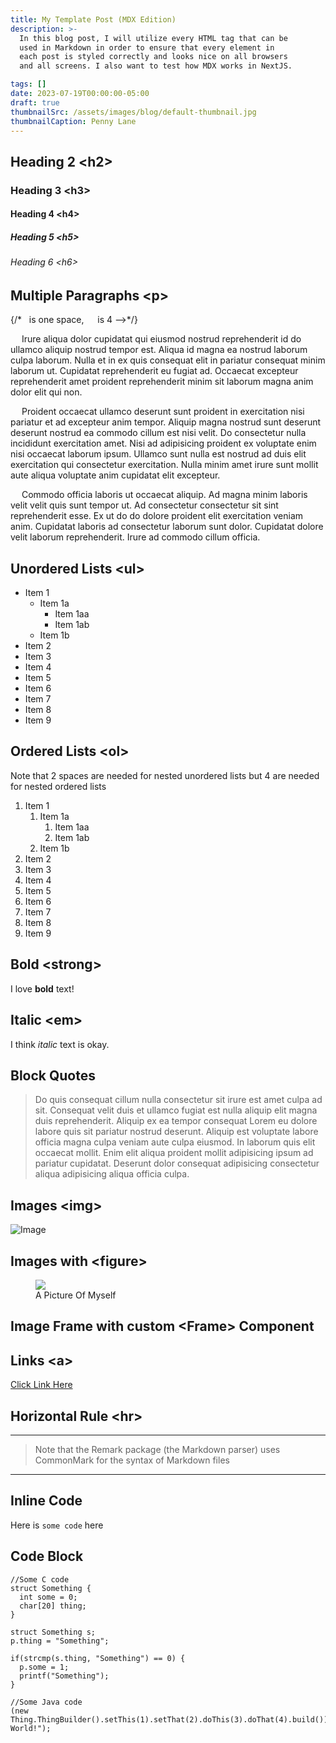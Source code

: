 ```yaml
---
title: My Template Post (MDX Edition)
description: >- 
  In this blog post, I will utilize every HTML tag that can be
  used in Markdown in order to ensure that every element in 
  each post is styled correctly and looks nice on all browsers
  and all screens. I also want to test how MDX works in NextJS.

tags: []
date: 2023-07-19T00:00:00-05:00
draft: true
thumbnailSrc: /assets/images/blog/default-thumbnail.jpg
thumbnailCaption: Penny Lane
---
```


## Heading 2 \<h2>
### Heading 3 \<h3>
#### Heading 4 \<h4>
##### Heading 5 \<h5>
###### Heading 6 \<h6>




## Multiple Paragraphs \<p>
{/* &nbsp; is one space, &emsp; is 4 -->*/}

&emsp; Irure aliqua dolor cupidatat qui eiusmod nostrud reprehenderit id do ullamco aliquip nostrud tempor est. Aliqua id magna ea nostrud laborum culpa laborum. Nulla et in ex quis consequat elit in pariatur consequat minim laborum ut. Cupidatat reprehenderit eu fugiat ad. Occaecat excepteur reprehenderit amet proident reprehenderit minim sit laborum magna anim dolor elit qui non.

&emsp; Proident occaecat ullamco deserunt sunt proident in exercitation nisi pariatur et ad excepteur anim tempor. Aliquip magna nostrud sunt deserunt deserunt nostrud ea commodo cillum est nisi velit. Do consectetur nulla incididunt exercitation amet. Nisi ad adipisicing proident ex voluptate enim nisi occaecat laborum ipsum. Ullamco sunt nulla est nostrud ad duis elit exercitation qui consectetur exercitation. Nulla minim amet irure sunt mollit aute aliqua voluptate anim cupidatat elit excepteur.

&emsp; Commodo officia laboris ut occaecat aliquip. Ad magna minim laboris velit velit quis sunt tempor ut. Ad consectetur consectetur sit sint reprehenderit esse. Ex ut do do dolore proident elit exercitation veniam anim. Cupidatat laboris ad consectetur laborum sunt dolor. Cupidatat dolore velit laborum reprehenderit. Irure ad commodo cillum officia.


## Unordered Lists \<ul>
* Item 1
  * Item 1a
    * Item 1aa
    * Item 1ab
  * Item 1b
* Item 2
* Item 3
* Item 4
* Item 5
* Item 6
* Item 7
* Item 8
* Item 9

## Ordered Lists \<ol>
Note that 2 spaces are needed for nested
unordered lists but 4 are needed for nested
ordered lists

1. Item 1
    1. Item 1a
        1. Item 1aa
        2. Item 1ab
    2. Item 1b
2. Item 2
3. Item 3
4. Item 4
5. Item 5
6. Item 6
7. Item 7
8. Item 8
9. Item 9


## Bold \<strong>
I love **bold** text!

## Italic \<em>
I think *italic* text is okay.

## Block Quotes
> Do quis consequat cillum nulla consectetur sit irure est amet culpa ad sit. Consequat velit duis et ullamco fugiat est nulla aliquip elit magna duis reprehenderit. Aliquip ex ea tempor consequat Lorem eu dolore labore quis sit pariatur nostrud deserunt. Aliquip est voluptate labore officia magna culpa veniam aute culpa eiusmod. In laborum quis elit occaecat mollit. Enim elit aliqua proident mollit adipisicing ipsum ad pariatur cupidatat. Deserunt dolor consequat adipisicing consectetur aliqua adipisicing aliqua officia culpa.

## Images \<img>
![Image](/assets/images/me.jpg)

## Images with \<figure>

<figure>
  <img src="/assets/images/me.jpg"></img>
  <figcaption>A Picture Of Myself</figcaption>
</figure>

## Image Frame with custom \<Frame> Component
<Frame src="/assets/images/me.jpg" caption="MDX Works Here!" css={{width: '85%', 'max-width': '600px', margin: 'auto'}}/>

## Links \<a>
[Click Link Here](/assets/images/me.jpg)

## Horizontal Rule \<hr> 
---
> Note that the Remark package (the Markdown parser)
> uses CommonMark for the syntax of Markdown files
---

## Inline Code
Here is `some code` here

## Code Block
```
//Some C code
struct Something {
  int some = 0;
  char[20] thing;
}

struct Something s;
p.thing = "Something";

if(strcmp(s.thing, "Something") == 0) {
  p.some = 1;
  printf("Something");
}

//Some Java code
(new Thing.ThingBuilder().setThis(1).setThat(2).doThis(3).doThat(4).build()).out.println("Hello World!");
```

